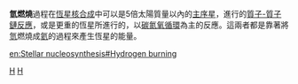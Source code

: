 '''氫燃燒'''過程在[[恆星核合成|恆星核合成]]中可以是5倍太陽質量以內的[[主序星|主序星]]，進行的[[質子-質子鏈反應|質子-質子鏈反應]]，或是更重的恆星所進行的，以[[碳氮氧循環|碳氮氧循環]]為主的反應。這兩者都是靠著將[[氫|氫]]燃燒成[[氦|氦]]的過程來產生恆星的能量。

{{天文小作品}}
[[Category:核合成|H]]
[[Category:恆星天文學|H]]

[[en:Stellar_nucleosynthesis#Hydrogen_burning|en:Stellar nucleosynthesis#Hydrogen burning]]